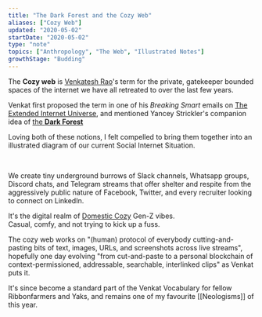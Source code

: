 ```yaml
---
title: "The Dark Forest and the Cozy Web"
aliases: ["Cozy Web"]
updated: "2020-05-02"
startDate: "2020-05-02"
type: "note"
topics: ["Anthropology", "The Web", "Illustrated Notes"]
growthStage: "Budding"
---
```


<IntroParagraph>

The **Cozy web** is <a href="https://venkateshrao.com/">Venkatesh Rao</a>'s term for the private, gatekeeper bounded spaces of the internet we have all retreated to over the last few years.

</IntroParagraph>

Venkat first proposed the term in one of his _Breaking Smart_ emails on <a href="https://breakingsmart.substack.com/p/the-extended-internet-universe">The Extended Internet Universe</a>, and mentioned Yancey Strickler's companion idea of <a href="https://onezero.medium.com/the-dark-forest-theory-of-the-internet-7dc3e68a7cb1">the **Dark Forest**</a>

Loving both of these notions, I felt compelled to bring them together into an illustrated diagram of our current Social Internet Situation.

<br />

<FullWidthImage
    width="1000px"
    src="https://res.cloudinary.com/dg3gyk0gu/image/upload/c_scale,w_960/v1589323597/maggieappleton.com/notes/cozyweb-tw.png"
    alt="Layered diagram of the cozy web as a series of underground burrows beneath the dark forest"
/>

We create tiny underground burrows of Slack channels, Whatsapp groups, Discord chats, and Telegram streams that offer shelter and respite from the aggressively public nature of Facebook, Twitter, and every recruiter looking to connect on LinkedIn.

It's the digital realm of <a href="https://www.ribbonfarm.com/series/domestic-cozy/">Domestic Cozy</a> Gen-Z vibes.  
Casual, comfy, and not trying to kick up a fuss.

The cozy web works on "(human) protocol of everybody cutting-and-pasting bits of text, images, URLs, and screenshots across live streams", hopefully one day evolving "from cut-and-paste to a personal blockchain of context-permissioned, addressable, searchable, interlinked clips" as Venkat puts it.

It's since become a standard part of the Venkat Vocabulary for fellow Ribbonfarmers and Yaks, and remains one of my favourite [[Neologisms]] of this year.
